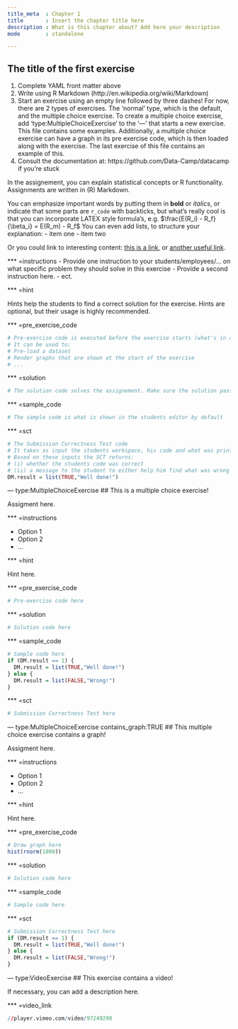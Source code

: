 ```yaml
---
title_meta  : Chapter 1
title       : Insert the chapter title here
description : What is this chapter about? Add here your description
mode        : standalone

---
```

## The title of the first exercise

1. Complete YAML front matter above
2. Write using R Markdown (http://en.wikipedia.org/wiki/Markdown)
3. Start an exercise using an empty line followed by three dashes!
   For now, there are 2 types of exercises. The 'normal' type, which is the default, 
   and the multiple choice exercise. To create a multiple choice exercise, 
   add 'type:MultipleChoiceExercise' to the '---' that starts a new exercise. 
   This file contains some examples. Additionally, a multiple choice exercise can have a graph 
   in its pre exercise code, which is then loaded along with the exercise. The last exercise of this file
   contains an example of this.
4. Consult the documentation at: https://github.com/Data-Camp/datacamp if you're stuck
  
In the assignement, you can explain statistical concepts or R functionality. Assignments are written in (R) Markdown.

You can emphasize important words by putting them in **bold** or *italics*, or indicate that some parts are `r_code` with backticks, but what's really cool is that you can incorporate LATEX style formula's, e.g. $\frac{E(R_i) - R_f}{\beta_i} = E(R_m) - R_f$ You can even add lists, to structure your explanation: 
- item one
- item two

Or you could link to interesting content: [this is a link](http://en.wikipedia.org/wiki/Markdown), or [another useful link](http://www.rstudio.com/ide/docs/authoring/using_markdown...).

*** =instructions
  - Provide one instruction to your students/employees/... on what specific problem they should solve in this exercise
  - Provide a second instruction here.
  - ect.

*** =hint

Hints help the students to find a correct solution for the exercise. Hints are optional, but their usage is highly recommended.

*** =pre_exercise_code

```r
# Pre-exercise code is executed before the exercise starts (what's in a name...)
# It can be used to:
# Pre-load a dataset
# Render graphs that are shown at the start of the exercise
# ...
```

*** =solution

```r
# The solution code solves the assignement. Make sure the solution passes the submission correctness test (we will check this;-)!
```

*** =sample_code

```r
# The sample code is what is shown in the students editor by default
```

*** =sct

```r
# The Submission Correctness Test code
# It takes as input the students workspace, his code and what was printed to the console during the exercise.
# Based on these inputs the SCT returns:
# (i) whether the students code was correct
# (ii) a message to the student to either help him find what was wrong or congragulate him on finding the solution.
DM.result = list(TRUE,"Well done!")
```

--- type:MultipleChoiceExercise
## This is a multiple choice exercise!

Assigment here.

*** =instructions

- Option 1
- Option 2
- ...
  
*** =hint

Hint here. 

*** =pre_exercise_code

```r
# Pre-exercise code here
```

*** =solution

```r
# Solution code here 
```

*** =sample_code

```r
# Sample code here
if (DM.result == 1) {
  DM.result = list(TRUE,"Well done!")
} else {
  DM.result = list(FALSE,"Wrong!")
}
```

*** =sct

```r
# Submission Correctness Test here
```

--- type:MultipleChoiceExercise contains_graph:TRUE
## This multiple choice exercise contains a graph!

Assigment here.

*** =instructions

- Option 1
- Option 2
- ...
  
*** =hint

Hint here. 

*** =pre_exercise_code

```r
# Draw graph here
hist(rnorm(1000))
```

*** =solution

```r
# Solution code here 
```

*** =sample_code

```r
# Sample code here
```

*** =sct

```r
# Submission Correctness Test here
if (DM.result == 1) {
  DM.result = list(TRUE,"Well done!")
} else {
  DM.result = list(FALSE,"Wrong!")
}
```

--- type:VideoExercise
## This exercise contains a video!

If necessary, you can add a description here.

*** =video_link

```r
//player.vimeo.com/video/97249290
```
